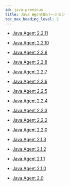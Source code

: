 ```yaml
---
id: java-previous
title: Java Agent旧バージョン
toc_max_heading_level: 2
---
```


-   [Java Agent 2.2.11](java-2_2_11)

-   [Java Agent 2.2.10](java-2_2_10)

-   [Java Agent 2.2.9](java-2_2_9)

-   [Java Agent 2.2.8](java-2_2_8)

-   [Java Agent 2.2.7](java-2_2_7)

-   [Java Agent 2.2.6](java-2_2_6)

-   [Java Agent 2.2.5](java-2_2_5)

-   [Java Agent 2.2.4](java-2_2_4)

-   [Java Agent 2.2.3](java-2_2_3)

-   [Java Agent 2.2.2](java-2_2_2)

-   [Java Agent 2.2.0](java-2_2_0)

-   [Java Agent 2.1.3](java-2_1_3)

-   [Java Agent 2.1.2](java-2_1_2)

-   [Java Agent 2.1.1](java-2_1_1)

-   [Java Agent 2.1.0](java-2_1_0)

-   [Java Agent 2.0](java-2_0)
